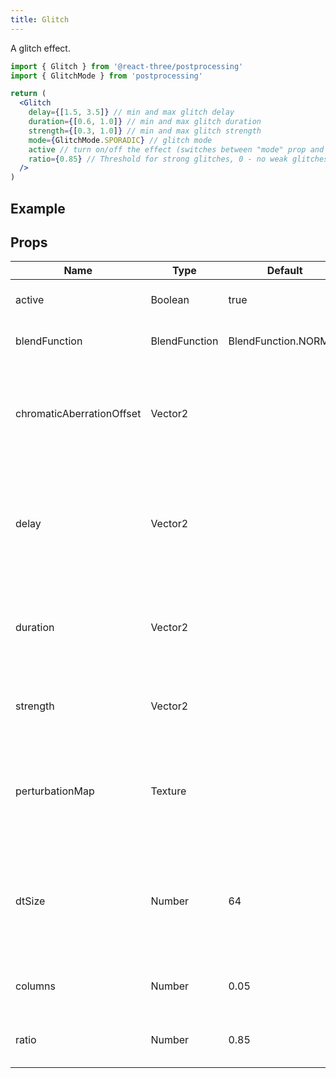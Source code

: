 ```yaml
---
title: Glitch
---
```


A glitch effect.

```jsx
import { Glitch } from '@react-three/postprocessing'
import { GlitchMode } from 'postprocessing'

return (
  <Glitch
    delay={[1.5, 3.5]} // min and max glitch delay
    duration={[0.6, 1.0]} // min and max glitch duration
    strength={[0.3, 1.0]} // min and max glitch strength
    mode={GlitchMode.SPORADIC} // glitch mode
    active // turn on/off the effect (switches between "mode" prop and GlitchMode.DISABLED)
    ratio={0.85} // Threshold for strong glitches, 0 - no weak glitches, 1 - no strong glitches.
  />
)
```

## Example

<Codesandbox id="bs1i1" />

## Props

| Name                      | Type          | Default              | Description                                                                               |
| ------------------------- | ------------- | -------------------- | ----------------------------------------------------------------------------------------- |
| active                    | Boolean       | true                 | Turn the effect on and off                                                                |
| blendFunction             | BlendFunction | BlendFunction.NORMAL | The blend function of this effect.                                                        |
| chromaticAberrationOffset | Vector2       |                      | A chromatic aberration offset. If provided, the glitch effect will influence this offset. |
| delay                     | Vector2       |                      | The minimum and maximum delay between glitch activations in seconds.                      |
| duration                  | Vector2       |                      | The minimum and maximum duration of a glitch in seconds.                                  |
| strength                  | Vector2       |                      | The strength of weak and strong glitches.                                                 |
| perturbationMap           | Texture       |                      | A perturbation map. If none is provided, a noise texture will be created.                 |
| dtSize                    | Number        | 64                   | The size of the generated noise map. Will be ignored if a perturbation map is provided.   |
| columns                   | Number        | 0.05                 | The scale of the blocky glitch columns.                                                   |
| ratio                     | Number        | 0.85                 | The threshold for strong glitches.                                                        |

